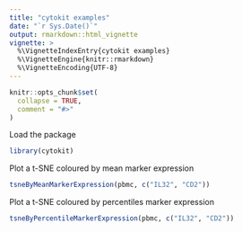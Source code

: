 ```yaml
---
title: "cytokit examples"
date: "`r Sys.Date()`"
output: rmarkdown::html_vignette
vignette: >
  %\VignetteIndexEntry{cytokit examples}
  %\VignetteEngine{knitr::rmarkdown}
  %\VignetteEncoding{UTF-8}
---
```


```r
knitr::opts_chunk$set(
  collapse = TRUE,
  comment = "#>"
)
```

Load the package

```r
library(cytokit)
```

Plot a t-SNE coloured by mean marker expression

```r

tsneByMeanMarkerExpression(pbmc, c("IL32", "CD2"))

```


Plot a t-SNE coloured by percentiles marker expression

```r

tsneByPercentileMarkerExpression(pbmc, c("IL32", "CD2"))

```
